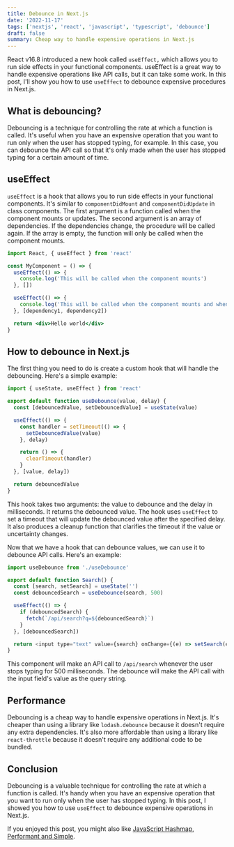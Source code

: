 ```yaml
---
title: Debounce in Next.js
date: '2022-11-17'
tags: ['nextjs', 'react', 'javascript', 'typescript', 'debounce']
draft: false
summary: Cheap way to handle expensive operations in Next.js
---
```


React v16.8 introduced a new hook called `useEffect,` which allows you to run side effects in your functional components. useEffect is a great way to handle expensive operations like API calls, but it can take some work. In this post, I'll show you how to use `useEffect` to debounce expensive procedures in Next.js.

## What is debouncing?

Debouncing is a technique for controlling the rate at which a function is called. It's useful when you have an expensive operation that you want to run only when the user has stopped typing, for example. In this case, you can debounce the API call so that it's only made when the user has stopped typing for a certain amount of time.

## useEffect

`useEffect` is a hook that allows you to run side effects in your functional components. It's similar to `componentDidMount` and `componentDidUpdate` in class components. The first argument is a function called when the component mounts or updates. The second argument is an array of dependencies. If the dependencies change, the procedure will be called again. If the array is empty, the function will only be called when the component mounts.

```jsx
import React, { useEffect } from 'react'

const MyComponent = () => {
  useEffect(() => {
    console.log('This will be called when the component mounts')
  }, [])

  useEffect(() => {
    console.log('This will be called when the component mounts and when the dependencies change')
  }, [dependency1, dependency2])

  return <div>Hello world</div>
}
```

## How to debounce in Next.js

The first thing you need to do is create a custom hook that will handle the debouncing. Here's a simple example:

```js
import { useState, useEffect } from 'react'

export default function useDebounce(value, delay) {
  const [debouncedValue, setDebouncedValue] = useState(value)

  useEffect(() => {
    const handler = setTimeout(() => {
      setDebouncedValue(value)
    }, delay)

    return () => {
      clearTimeout(handler)
    }
  }, [value, delay])

  return debouncedValue
}
```

This hook takes two arguments: the value to debounce and the delay in milliseconds. It returns the debounced value. The hook uses `useEffect` to set a timeout that will update the debounced value after the specified delay. It also produces a cleanup function that clarifies the timeout if the value or uncertainty changes.

Now that we have a hook that can debounce values, we can use it to debounce API calls. Here's an example:

```js
import useDebounce from './useDebounce'

export default function Search() {
  const [search, setSearch] = useState('')
  const debouncedSearch = useDebounce(search, 500)

  useEffect(() => {
    if (debouncedSearch) {
      fetch(`/api/search?q=${debouncedSearch}`)
    }
  }, [debouncedSearch])

  return <input type="text" value={search} onChange={(e) => setSearch(e.target.value)} />
}
```

This component will make an API call to `/api/search` whenever the user stops typing for 500 milliseconds. The debounce will make the API call with the input field's value as the query string.

## Performance

Debouncing is a cheap way to handle expensive operations in Next.js. It's cheaper than using a library like `lodash.debounce` because it doesn't require any extra dependencies. It's also more affordable than using a library like `react-throttle` because it doesn't require any additional code to be bundled.

## Conclusion

Debouncing is a valuable technique for controlling the rate at which a function is called. It's handy when you have an expensive operation that you want to run only when the user has stopped typing. In this post, I showed you how to use `useEffect` to debounce expensive operations in Next.js.

If you enjoyed this post, you might also like [JavaScript Hashmap, Performant and Simple](https://blog.imam.dev/blog/javascript-hashmap).
